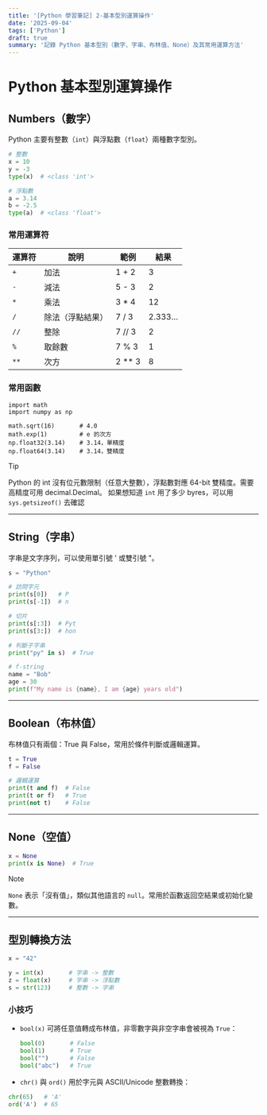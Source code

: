 ```yaml
---
title: '[Python 學習筆記] 2-基本型別運算操作'
date: '2025-09-04'
tags: ['Python']
draft: true
summary: '記錄 Python 基本型別（數字、字串、布林值、None）及其常用運算方法'
---
```


# Python 基本型別運算操作

## Numbers（數字）

Python 主要有整數（`int`）與浮點數（`float`）兩種數字型別。

```python
# 整數
x = 10
y = -3
type(x)  # <class 'int'>

# 浮點數
a = 3.14
b = -2.5
type(a)  # <class 'float'>
```

### 常用運算符

| 運算符 | 說明             | 範例     | 結果   |
| ------ | ---------------- | -------- | ------ |
| `+`    | 加法             | 1 + 2    | 3      |
| `-`    | 減法             | 5 - 3    | 2      |
| `*`    | 乘法             | 3 \* 4   | 12     |
| `/`    | 除法（浮點結果） | 7 / 3    | 2.333… |
| `//`   | 整除             | 7 // 3   | 2      |
| `%`    | 取餘數           | 7 % 3    | 1      |
| `**`   | 次方             | 2 \*\* 3 | 8      |

### 常用函數

```
import math
import numpy as np

math.sqrt(16)       # 4.0
math.exp(1)         # e 的次方
np.float32(3.14)    # 3.14，單精度
np.float64(3.14)    # 3.14，雙精度
```

> [!TIP]
> Python 的 int 沒有位元數限制（任意大整數），浮點數對應 64-bit 雙精度。需要高精度可用 decimal.Decimal。
> 如果想知道 `int` 用了多少 byres，可以用 `sys.getsizeof()` 去確認

---

## String（字串）

字串是文字序列，可以使用單引號 ' 或雙引號 "。

```python
s = "Python"

# 訪問字元
print(s[0])   # P
print(s[-1])  # n

# 切片
print(s[:3])  # Pyt
print(s[3:])  # hon

# 判斷子字串
print("py" in s)  # True

# f-string
name = "Bob"
age = 30
print(f"My name is {name}, I am {age} years old")


```

---

## Boolean（布林值）

布林值只有兩個：True 與 False，常用於條件判斷或邏輯運算。

```python
t = True
f = False

# 邏輯運算
print(t and f)  # False
print(t or f)   # True
print(not t)    # False
```

---

## None（空值）

```python
x = None
print(x is None)  # True
```

> [!NOTE]
> `None` 表示「沒有值」，類似其他語言的 `null`。常用於函數返回空結果或初始化變數。

---

## 型別轉換方法

```python
x = "42"

y = int(x)       # 字串 -> 整數
z = float(x)     # 字串 -> 浮點數
s = str(123)     # 整數 -> 字串
```

### 小技巧

- `bool(x)` 可將任意值轉成布林值，非零數字與非空字串會被視為 `True`：

  ```python
  bool(0)       # False
  bool(1)       # True
  bool("")      # False
  bool("abc")   # True
  ```

- `chr()` 與 `ord()` 用於字元與 ASCII/Unicode 整數轉換：

```python
chr(65)   # 'A'
ord('A')  # 65
```
